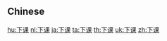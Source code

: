 {{also|下課}}
==Chinese==
{{zh-see|下課}}

[[hu:下课]]
[[nl:下课]]
[[ja:下课]]
[[ta:下课]]
[[th:下课]]
[[uk:下课]]
[[zh:下课]]
